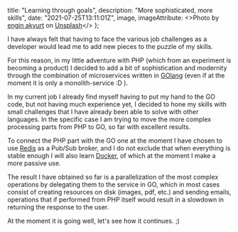   title: "Learning through goals",
  description: "More sophisticated, more skills",
  date: "2021-07-25T13:11:01Z",
  image,
  imageAttribute: <>Photo by <a href="https://unsplash.com/@enginakyurt?utm_source=unsplash&utm_medium=referral&utm_content=creditCopyText">engin akyurt</a> on <a href="https://unsplash.com/s/photos/target?utm_source=unsplash&utm_medium=referral&utm_content=creditCopyText">Unsplash</a></>
};

I have always felt that having to face the various job challenges as a developer would lead me to add new pieces to the puzzle of my skills.

For this reason, in my little adventure with PHP (which from an experiment is becoming a product) I decided to add a bit of sophistication and modernity through the combination of microservices written in [GOlang](https://golang.org/) (even if at the moment it is only a monolith-service :D ).

In my current job I already find myself having to put my hand to the GO code, but not having much experience yet, I decided to hone my skills with small challenges that I have already been able to solve with other languages.
In the specific case I am trying to move the more complex processing parts from PHP to GO, so far with excellent results.

To connect the PHP part with the GO one at the moment I have chosen to use [Redis](https://redis.io/) as a Pub/Sub broker, and I do not exclude that when everything is stable enough I will also learn [Docker](https://www.docker.com/), of which at the moment I make a more passive use.

The result I have obtained so far is a parallelization of the most complex operations by delegating them to the service in GO, which in most cases consist of creating resources on disk (images, pdf, etc.) and sending emails, operations that if performed from PHP itself would result in a slowdown in returning the response to the user.

At the moment it is going well, let's see how it continues. ;)
